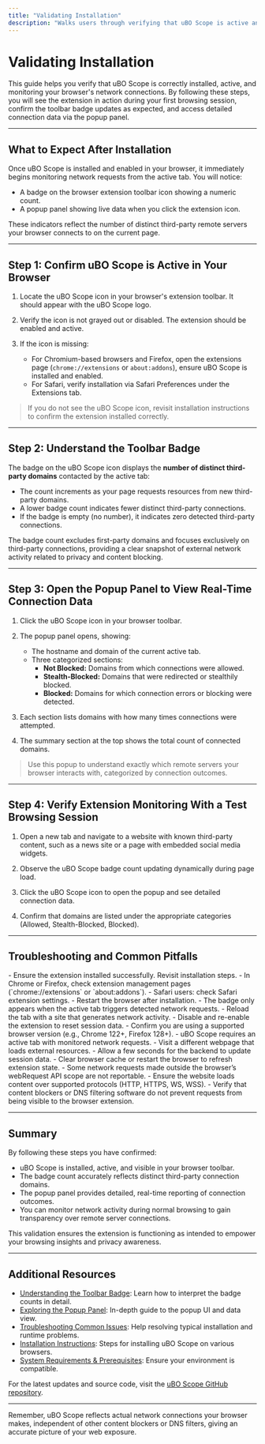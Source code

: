```yaml
---
title: "Validating Installation"
description: "Walks users through verifying that uBO Scope is active and monitoring connections. Explains what to look for in the browser extension toolbar badge and how to open the popup to view real-time connection data. Ensures the user can see the extension in action within their first browsing session."
---
```


# Validating Installation

This guide helps you verify that uBO Scope is correctly installed, active, and monitoring your browser's network connections. By following these steps, you will see the extension in action during your first browsing session, confirm the toolbar badge updates as expected, and access detailed connection data via the popup panel.

---

## What to Expect After Installation

Once uBO Scope is installed and enabled in your browser, it immediately begins monitoring network requests from the active tab. You will notice:

- A badge on the browser extension toolbar icon showing a numeric count.
- A popup panel showing live data when you click the extension icon.

These indicators reflect the number of distinct third-party remote servers your browser connects to on the current page.

---

## Step 1: Confirm uBO Scope is Active in Your Browser

1. Locate the uBO Scope icon in your browser's extension toolbar. It should appear with the uBO Scope logo.

2. Verify the icon is not grayed out or disabled. The extension should be enabled and active.

3. If the icon is missing:
   - For Chromium-based browsers and Firefox, open the extensions page (`chrome://extensions` or `about:addons`), ensure uBO Scope is installed and enabled.
   - For Safari, verify installation via Safari Preferences under the Extensions tab.

> <Check>If you do not see the uBO Scope icon, revisit installation instructions to confirm the extension installed correctly.</Check>

---

## Step 2: Understand the Toolbar Badge

The badge on the uBO Scope icon displays the **number of distinct third-party domains** contacted by the active tab:

- The count increments as your page requests resources from new third-party domains.
- A lower badge count indicates fewer distinct third-party connections.
- If the badge is empty (no number), it indicates zero detected third-party connections.


<Tip>
The badge count excludes first-party domains and focuses exclusively on third-party connections, providing a clear snapshot of external network activity related to privacy and content blocking.
</Tip>

---

## Step 3: Open the Popup Panel to View Real-Time Connection Data

1. Click the uBO Scope icon in your browser toolbar.

2. The popup panel opens, showing:
   - The hostname and domain of the current active tab.
   - Three categorized sections:
     - **Not Blocked:** Domains from which connections were allowed.
     - **Stealth-Blocked:** Domains that were redirected or stealthily blocked.
     - **Blocked:** Domains for which connection errors or blocking were detected.

3. Each section lists domains with how many times connections were attempted.

4. The summary section at the top shows the total count of connected domains.

> <Info>Use this popup to understand exactly which remote servers your browser interacts with, categorized by connection outcomes.</Info>

---

## Step 4: Verify Extension Monitoring With a Test Browsing Session

1. Open a new tab and navigate to a website with known third-party content, such as a news site or a page with embedded social media widgets.

2. Observe the uBO Scope badge count updating dynamically during page load.

3. Click the uBO Scope icon to open the popup and see detailed connection data.

4. Confirm that domains are listed under the appropriate categories (Allowed, Stealth-Blocked, Blocked).

---

## Troubleshooting and Common Pitfalls

<AccordionGroup title="Troubleshooting Validating Installation">
<Accordion title="1. uBO Scope Icon Missing or Disabled">
- Ensure the extension installed successfully. Revisit installation steps.
- In Chrome or Firefox, check extension management pages (`chrome://extensions` or `about:addons`).
- Safari users: check Safari extension settings.
- Restart the browser after installation.
</Accordion>
<Accordion title="2. Toolbar Badge Does Not Appear or Updates Incorrectly">
- The badge only appears when the active tab triggers detected network requests.
- Reload the tab with a site that generates network activity.
- Disable and re-enable the extension to reset session data.
- Confirm you are using a supported browser version (e.g., Chrome 122+, Firefox 128+).
</Accordion>
<Accordion title="3. Popup Panel Shows 'NO DATA' or Is Empty">
- uBO Scope requires an active tab with monitored network requests.
- Visit a different webpage that loads external resources.
- Allow a few seconds for the backend to update session data.
- Clear browser cache or restart the browser to refresh extension state.
</Accordion>
<Accordion title="4. Network Requests Are Not Monitored on Certain Sites">
- Some network requests made outside the browser’s webRequest API scope are not reportable.
- Ensure the website loads content over supported protocols (HTTP, HTTPS, WS, WSS).
- Verify that content blockers or DNS filtering software do not prevent requests from being visible to the browser extension.
</Accordion>
</AccordionGroup>

---

## Summary

By following these steps you have confirmed:

- uBO Scope is installed, active, and visible in your browser toolbar.
- The badge count accurately reflects distinct third-party connection domains.
- The popup panel provides detailed, real-time reporting of connection outcomes.
- You can monitor network activity during normal browsing to gain transparency over remote server connections.

This validation ensures the extension is functioning as intended to empower your browsing insights and privacy awareness.

---

## Additional Resources

- [Understanding the Toolbar Badge](/guides/essential-workflows/understanding-the-badge): Learn how to interpret the badge counts in detail.
- [Exploring the Popup Panel](/guides/essential-workflows/exploring-the-popup): In-depth guide to the popup UI and data view.
- [Troubleshooting Common Issues](/getting-started/first-use-validation/troubleshooting-common-issues): Help resolving typical installation and runtime problems.
- [Installation Instructions](/getting-started/setup-installation/installing-extension): Steps for installing uBO Scope on various browsers.
- [System Requirements & Prerequisites](/getting-started/setup-installation/prerequisites-requirements): Ensure your environment is compatible.

For the latest updates and source code, visit the [uBO Scope GitHub repository](https://github.com/gorhill/uBO-Scope).


---

<Callout type="info">
Remember, uBO Scope reflects actual network connections your browser makes, independent of other content blockers or DNS filters, giving an accurate picture of your web exposure.
</Callout>
